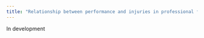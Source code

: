 ---
title: "Relationship between performance and injuries in professional football (In progress)"
---

In development